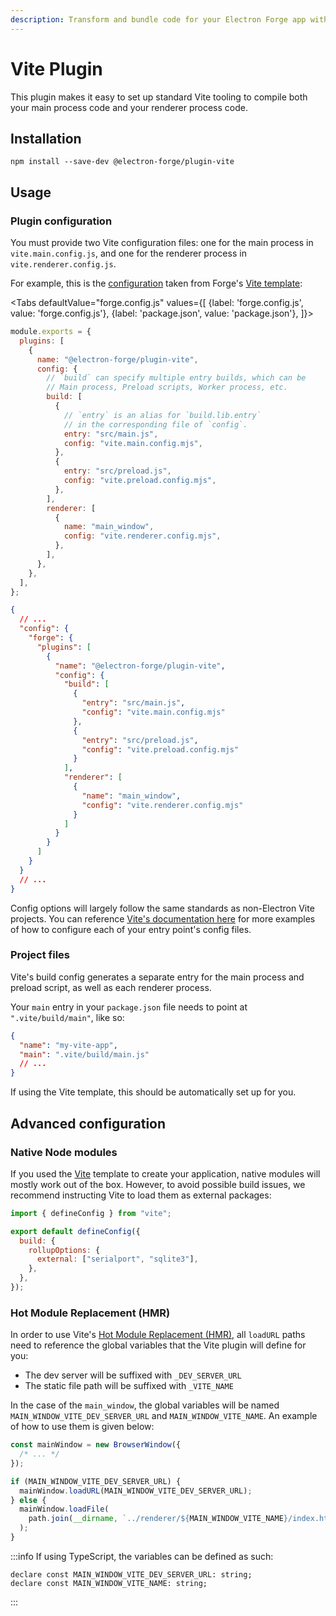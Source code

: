 ```yaml
---
description: Transform and bundle code for your Electron Forge app with Vite.
---
```



# Vite Plugin

This plugin makes it easy to set up standard Vite tooling to compile both your main process code and your renderer process code.

## Installation

```shell
npm install --save-dev @electron-forge/plugin-vite
```

## Usage

### Plugin configuration

You must provide two Vite configuration files: one for the main process in `vite.main.config.js`, and one for the renderer process in `vite.renderer.config.js`.

For example, this is the [configuration](../configuration.mdx) taken from Forge's [Vite template](../../templates/vite.md):

<Tabs
defaultValue="forge.config.js"
values={[
  {label: 'forge.config.js', value: 'forge.config.js'},
  {label: 'package.json', value: 'package.json'},
]}>
<TabItem value="forge.config.js" >

```jsx
module.exports = {
  plugins: [
    {
      name: "@electron-forge/plugin-vite",
      config: {
        // `build` can specify multiple entry builds, which can be
        // Main process, Preload scripts, Worker process, etc.
        build: [
          {
            // `entry` is an alias for `build.lib.entry`
            // in the corresponding file of `config`.
            entry: "src/main.js",
            config: "vite.main.config.mjs",
          },
          {
            entry: "src/preload.js",
            config: "vite.preload.config.mjs",
          },
        ],
        renderer: [
          {
            name: "main_window",
            config: "vite.renderer.config.mjs",
          },
        ],
      },
    },
  ],
};
```

</TabItem>

<TabItem value="package.json" >

```json
{
  // ...
  "config": {
    "forge": {
      "plugins": [
        {
          "name": "@electron-forge/plugin-vite",
          "config": {
            "build": [
              {
                "entry": "src/main.js",
                "config": "vite.main.config.mjs"
              },
              {
                "entry": "src/preload.js",
                "config": "vite.preload.config.mjs"
              }
            ],
            "renderer": [
              {
                "name": "main_window",
                "config": "vite.renderer.config.mjs"
              }
            ]
          }
        }
      ]
    }
  }
  // ...
}
```

</TabItem>
</Tabs>

Config options will largely follow the same standards as non-Electron Vite projects. You can reference [Vite's documentation here](https://vitejs.dev/config/) for more examples of how to configure each of your entry point's config files.

### Project files

Vite's build config generates a separate entry for the main process and preload script, as well as each renderer process.

Your `main` entry in your `package.json` file needs to point at `".vite/build/main"`, like so:

```json title="package.json"
{
  "name": "my-vite-app",
  "main": ".vite/build/main.js"
  // ...
}
```

If using the Vite template, this should be automatically set up for you.

## Advanced configuration

### Native Node modules

If you used the [Vite](../../templates/vite.md) template to create your application, native modules will mostly work out of the box. However, to avoid possible build issues, we recommend instructing Vite to load them as external packages:

```jsx title="vite.main.config.js"
import { defineConfig } from "vite";

export default defineConfig({
  build: {
    rollupOptions: {
      external: ["serialport", "sqlite3"],
    },
  },
});
```

### Hot Module Replacement (HMR)

In order to use Vite's [Hot Module Replacement (HMR)](https://vitejs.dev/guide/features.html#hot-module-replacement), all `loadURL` paths need to reference the global variables that the Vite plugin will define for you:

- The dev server will be suffixed with `_DEV_SERVER_URL`
- The static file path will be suffixed with `_VITE_NAME`

In the case of the `main_window`, the global variables will be named `MAIN_WINDOW_VITE_DEV_SERVER_URL` and `MAIN_WINDOW_VITE_NAME`. An example of how to use them is given below:

```jsx title="main.js"
const mainWindow = new BrowserWindow({
  /* ... */
});

if (MAIN_WINDOW_VITE_DEV_SERVER_URL) {
  mainWindow.loadURL(MAIN_WINDOW_VITE_DEV_SERVER_URL);
} else {
  mainWindow.loadFile(
    path.join(__dirname, `../renderer/${MAIN_WINDOW_VITE_NAME}/index.html`)
  );
}
```

:::info
If using TypeScript, the variables can be defined as such:

```tsx
declare const MAIN_WINDOW_VITE_DEV_SERVER_URL: string;
declare const MAIN_WINDOW_VITE_NAME: string;
```
:::
